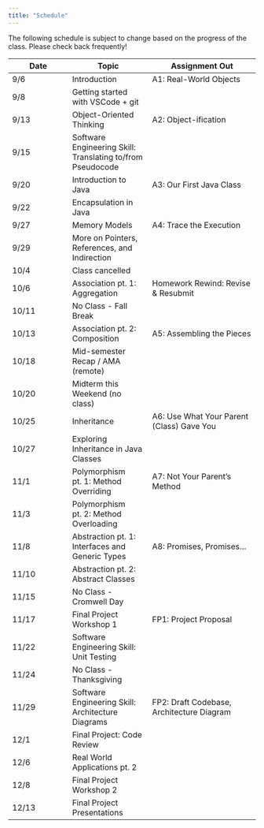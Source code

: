 ```yaml
---
title: "Schedule"
---
```


<style>

.table-condensed tr:nth-child(4n), 
.table-condensed tr:nth-child(4n-1) {
    background: lightgrey;
}

.table-condensed tr:nth-child(9),
.table-condensed tr:nth-child(11),
.table-condensed tr:nth-child(13),
.table-condensed tr:nth-child(21),
.table-condensed tr:nth-child(24){
  background: #333333;
  color: white;
}

.table-condensed td:nth-child(2){
  width: 40%;
}
.table-condensed td:nth-child(4){
  width: 30%;
}

.table-condensed body {
  padding: 1rem;
}
</style>

The following schedule is subject to change based on the progress of the class. Please check back frequently!

| **Date** | **Topic**  | **Assignment Out** |
| ---------|------------|----------------|
9/6 | Introduction | A1: Real-World Objects |
9/8 | Getting started with VSCode + git ||
9/13 | Object-Oriented Thinking  | A2: Object-ification |
9/15 | Software Engineering Skill: Translating to/from Pseudocode ||
9/20 | Introduction to Java | A3: Our First Java Class |
9/22 | Encapsulation in Java  ||
9/27 | Memory Models | A4: Trace the Execution |
9/29 | More on Pointers, References, and Indirection ||
10/4 | Class cancelled | |
10/6 | Association pt. 1: Aggregation |Homework Rewind: Revise & Resubmit|
10/11 | No Class - Fall Break ||
10/13 | Association pt. 2: Composition |A5: Assembling the Pieces |
10/18 | Mid-semester Recap / AMA (remote) ||
10/20 | Midterm this Weekend (no class) ||
10/25 | Inheritance | A6: Use What Your Parent (Class) Gave You |
10/27 | Exploring Inheritance in Java Classes ||
11/1 | Polymorphism pt. 1: Method Overriding | A7: Not Your Parent's Method |
11/3 | Polymorphism pt. 2: Method Overloading ||
11/8 | Abstraction pt. 1: Interfaces and Generic Types | A8: Promises, Promises... |
11/10 | Abstraction pt. 2: Abstract Classes ||
11/15 | No Class - Cromwell Day ||
11/17 | Final Project Workshop 1 | FP1: Project Proposal|
11/22 | Software Engineering Skill: Unit Testing ||
11/24 | No Class - Thanksgiving ||
11/29 | Software Engineering Skill: Architecture Diagrams | FP2: Draft Codebase, Architecture Diagram 
12/1 | Final Project: Code Review ||
12/6 | Real World Applications pt. 2 ||
12/8 | Final Project Workshop 2 ||
12/13 | Final Project Presentations ||
